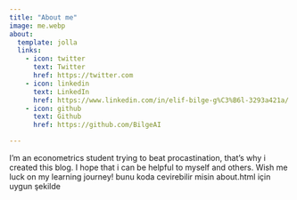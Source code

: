 ```yaml
---
title: "About me"
image: me.webp
about:
  template: jolla
  links:
    - icon: twitter
      text: Twitter
      href: https://twitter.com
    - icon: linkedin
      text: LinkedIn
      href: https://www.linkedin.com/in/elif-bilge-g%C3%B6l-3293a421a/
    - icon: github
      text: Github
      href: https://github.com/BilgeAI

---
```


I'm an econometrics student trying to beat procastination, that's why i created this blog. I hope that i can be helpful to myself and others. Wish me luck on my learning journey!  bunu koda cevirebilir misin about.html için uygun şekilde